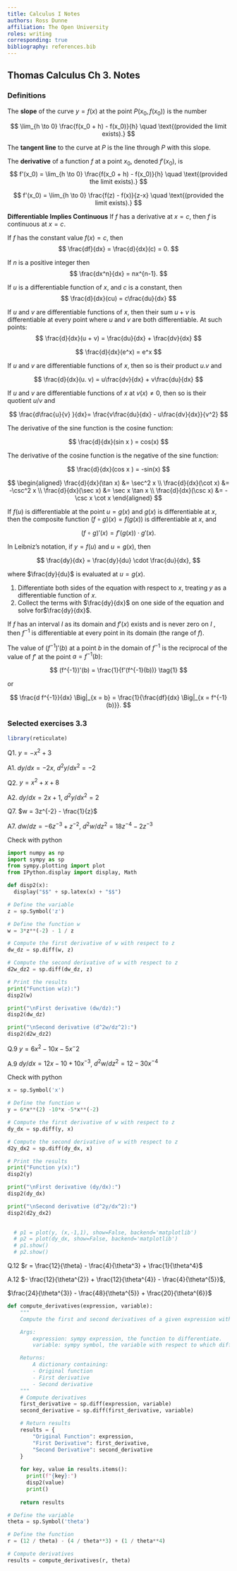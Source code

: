 ```yaml
--- 
title: Calculus I Notes 
authors: Ross Dunne 
affiliation: The Open University 
roles: writing 
corresponding: true 
bibliography: references.bib 
---
```


## Thomas Calculus Ch 3. Notes

### Definitions

::: {.callout-note title="Definition 1: Slope"}
The **slope** of the curve $y = f(x)$ at the point $P(x_0, f(x_0))$ is the number

$$
\lim_{h \to 0} \frac{f(x_0 + h) - f(x_0)}{h} \quad \text{(provided the limit exists).}
$$

The **tangent line** to the curve at $P$ is the line through $P$ with this slope.
:::

::: {.callout-note title="Definition 2: Derivative"}
The **derivative** of a function $f$ at a point $x_0$, denoted $f'(x_0)$, is $$
f'(x_0) = \lim_{h \to 0} \frac{f(x_0 + h) - f(x_0)}{h} \quad \text{(provided the limit exists).}
$$
:::

::: {.callout-note title="Definition 3: Alternative Derivative"}
$$
f'(x_0) = \lim_{h \to 0} \frac{f(z) - f(x)}{z-x} \quad \text{(provided the limit exists).}
$$
:::

::: {.callout-note title="Definition 4: Theorem 1"}
**Differentiable Implies Continuous** If $f$ has a derivative at $x = c$, then $f$ is continuous at $x = c$.
:::

::: {.callout-note title="Definition 5: Derivative of a Constant Function "}
If $f$ has the constant value $f (x)= c$, then $$
\frac{df}{dx} = \frac{d}{dx}(c) = 0.
$$
:::

::: {.callout-note title="Definition 6: Derivative of a positive integer power"}
If $n$ is a positive integer then $$
\frac{dx^n}{dx} = nx^{n-1}.
$$
:::

::: {.callout-note title="Definition 7: Derivative constant multiple rule"}
If $u$ is a differentiable function of $x$, and $c$ is a constant, then $$
\frac{d}{dx}(cu) = c\frac{du}{dx}
$$
:::

::: {.callout-note title="Definition 8: Derivative sum rule"}
If $u$ and $v$ are differentiable functions of $x$, then their sum $u + v$ is differentiable at every point where $u$ and $v$ are both differentiable. At such points: $$
\frac{d}{dx}(u + v) = \frac{du}{dx} + \frac{dv}{dx}
$$
:::

::: {.callout-note title="Definition 9: Derivative of e"}
$$
\frac{d}{dx}(e^x) = e^x
$$
:::

::: {.callout-note title="Definition 10: Derivative product rule"}
If $u$ and $v$ are differentiable functions of $x$, then so is their product $u . v$ and

$$
\frac{d}{dx}(u. v) = u\frac{dv}{dx} + v\frac{du}{dx}
$$
:::

::: {.callout-important title="Definition 11: Derivative quotient rule"}
If $u$ and $v$ are differentiable functions of $x$ at $v(x)\neq0$, then so is their quotient $u/v$ and

$$
\frac{d\frac{u}{v} }{dx}= \frac{v\frac{du}{dx} - u\frac{dv}{dx}}{v^2}
$$
:::

::: {.callout-important title="Definition 12: Derivative sin rule"}
The derivative of the sine function is the cosine function:

$$
\frac{d}{dx}(sin x ) = cos(x)
$$
:::

::: {.callout-important title="Definition 13: Derivative cosine rule"}
The derivative of the cosine function is the negative of the sine function:

$$
\frac{d}{dx}(cos x ) = -sin(x)
$$
:::

::: {.callout-important title="Definition 14: Other important trig rules"}
$$
\begin{aligned}
\frac{d}{dx}(\tan x) &= \sec^2 x \\
\frac{d}{dx}(\cot x) &= -\csc^2 x \\
\frac{d}{dx}(\sec x) &= \sec x \tan x \\
\frac{d}{dx}(\csc x) &= -\csc x \cot x
\end{aligned}
$$
:::

::: {.callout-important title="Definition 15: The chain rule"}
If $f(u)$ is differentiable at the point $u = g(x)$ and $g(x)$ is differentiable at $x$, then the composite function $(f \circ g)(x) = f(g(x))$ is differentiable at $x$, and

$$
(f \circ g)'(x) = f'(g(x)) \cdot g'(x).
$$

In Leibniz's notation, if $y = f(u)$ and $u = g(x)$, then

$$
\frac{dy}{dx} = \frac{dy}{du} \cdot \frac{du}{dx},
$$

where $\frac{dy}{du}$ is evaluated at $u = g(x)$.
:::

::: {.callout-important title="Definition 16: Implicit differentiation"}
1.  Differentiate both sides of the equation with respect to $x$, treating $y$ as a differentiable function of $x$.
2.  Collect the terms with $\frac{dy}{dx}$ on one side of the equation and solve for$\frac{dy}{dx}$.
:::

::: {.callout-important title="Definition 17: Dervite rule for inverses"}
If $f$ has an interval $I$ as its domain and $f'(x)$ exists and is never zero on $I$ , then $f^{-1}$ is differentiable at every point in its domain (the range of $f$).

The value of $(f^{-1})'(b)$ at a point $b$ in the domain of $f^{-1}$ is the reciprocal of the value of $f'$ at the point $a = f^{-1}(b)$:

$$
(f^{-1})'(b) = \frac{1}{f'(f^{-1}(b))} \tag{1}
$$

or

$$
\frac{d f^{-1}}{dx} \Big|_{x = b} = \frac{1}{\frac{df}{dx} \Big|_{x = f^{-1}(b)}}.
$$
:::

### Selected exercises 3.3

```r
library(reticulate)
```

Q1. $y = -x^2 + 3$

A1. $dy/dx = -2x$, $d^2y/dx^2 = -2$

Q2. $y = x^2 + x + 8$

A2. $dy/dx = 2x + 1$, $d^2y/dx^2 = 2$

Q7. $w = 3z^{-2} - \frac{1}{z}$

A7. $dw/dz = -6z^{-3}+z^{-2}$, $d^2w/dz^2 = 18z^{-4}-2z^{-3}$

Check with python

```python

import numpy as np
import sympy as sp
from sympy.plotting import plot
from IPython.display import display, Math

def disp2(x):
  display("$$" + sp.latex(x) + "$$")

# Define the variable
z = sp.Symbol('z')

# Define the function w
w = 3*z**(-2) - 1 / z

# Compute the first derivative of w with respect to z
dw_dz = sp.diff(w, z)

# Compute the second derivative of w with respect to z
d2w_dz2 = sp.diff(dw_dz, z)

# Print the results
print("Function w(z):")
disp2(w)

print("\nFirst derivative (dw/dz):")
disp2(dw_dz)

print("\nSecond derivative (d^2w/dz^2):")
disp2(d2w_dz2)

```

Q.9 $y=6x^2-10x-5x^-2$

A.9 $dy/dx = 12x - 10 +10x^{-3}$, $d^2w/dz^2 = 12-30x^{-4}$

Check with python

```python
x = sp.Symbol('x')

# Define the function w
y = 6*x**(2) -10*x -5*x**(-2)

# Compute the first derivative of w with respect to z
dy_dx = sp.diff(y, x)

# Compute the second derivative of w with respect to z
d2y_dx2 = sp.diff(dy_dx, x)

# Print the results
print("Function y(x):")
disp2(y)

print("\nFirst derivative (dy/dx):")
disp2(dy_dx)

print("\nSecond derivative (d^2y/dx^2):")
disp2(d2y_dx2)

  
  # p1 = plot(y, (x,-1,1), show=False, backend='matplotlib')
  # p2 = plot(dy_dx, show=False, backend='matplotlib')
  # p1.show()
  # p2.show()
```

Q.12 $r = \frac{12}{\theta} - \frac{4}{\theta^3} + \frac{1}{\theta^4}$

A.12 $- \frac{12}{\theta^{2}} + \frac{12}{\theta^{4}} - \frac{4}{\theta^{5}}$,

$\frac{24}{\theta^{3}} - \frac{48}{\theta^{5}} + \frac{20}{\theta^{6}}$

```python
def compute_derivatives(expression, variable):
    """
    Compute the first and second derivatives of a given expression with respect to a variable.

    Args:
        expression: sympy expression, the function to differentiate.
        variable: sympy symbol, the variable with respect to which differentiation is performed.

    Returns:
        A dictionary containing:
        - Original function
        - First derivative
        - Second derivative
    """
    # Compute derivatives
    first_derivative = sp.diff(expression, variable)
    second_derivative = sp.diff(first_derivative, variable)

    # Return results
    results = {
        "Original Function": expression,
        "First Derivative": first_derivative,
        "Second Derivative": second_derivative
    }
    
    for key, value in results.items():
      print(f"{key}:")
      disp2(value)
      print()
    
    return results
```

```python
# Define the variable
theta = sp.Symbol('theta')

# Define the function
r = (12 / theta) - (4 / theta**3) + (1 / theta**4)

# Compute derivatives
results = compute_derivatives(r, theta)    
    
```

```         
```
